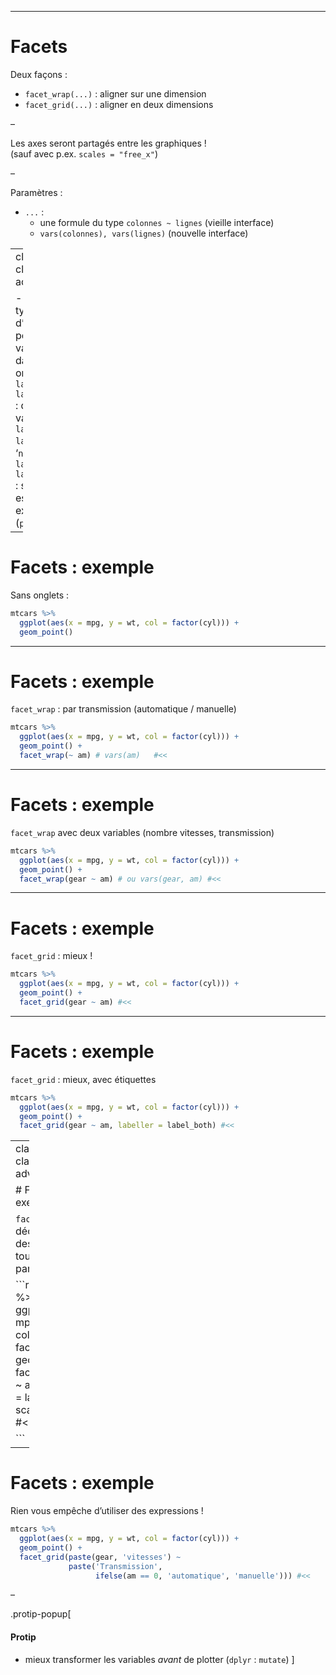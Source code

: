 
---

# Facets

Deux façons :

- `facet_wrap(...)` : aligner sur une dimension
- `facet_grid(...)` : aligner en deux dimensions

--

Les axes seront partagés entre les graphiques !   
(sauf avec p.ex. `scales = "free_x"`)

--

Paramètres :

- `...` :   
  + une formule du type `colonnes ~ lignes` (vieille interface)
  + `vars(colonnes), vars(lignes)` (nouvelle interface)

--
class: slide-class-advanced

- `labeller` : types d'étiquettes pour les variables dans les onglets   
  `labeller = label_value` : que la valeur   
  `labeller = label_both` : '`nom` : `valeur`'   
  `labeller = label_parsed` : si `valeur` est une expression (`plotmath`)
  

---

# Facets : exemple

Sans onglets :

```r

mtcars %>% 
  ggplot(aes(x = mpg, y = wt, col = factor(cyl))) + 
  geom_point()

```


---

# Facets : exemple

`facet_wrap` : par transmission (automatique / manuelle)

```r

mtcars %>% 
  ggplot(aes(x = mpg, y = wt, col = factor(cyl))) + 
  geom_point() +
  facet_wrap(~ am) # vars(am)   #<<

```

---

# Facets : exemple

`facet_wrap` avec deux variables (nombre vitesses, transmission)

```r

mtcars %>% 
  ggplot(aes(x = mpg, y = wt, col = factor(cyl))) + 
  geom_point() +
  facet_wrap(gear ~ am) # ou vars(gear, am) #<<

```


---

# Facets : exemple

`facet_grid` : mieux !

```r

mtcars %>% 
  ggplot(aes(x = mpg, y = wt, col = factor(cyl))) + 
  geom_point() +
  facet_grid(gear ~ am) #<<

```


---

# Facets : exemple

`facet_grid` : mieux, avec étiquettes

```r

mtcars %>% 
  ggplot(aes(x = mpg, y = wt, col = factor(cyl))) + 
  geom_point() +
  facet_grid(gear ~ am, labeller = label_both) #<<

```



---
class: slide-class-advanced

# Facets : exemple

`facet_grid` : découplage des axes (mais toujours partagés ! )

```r

mtcars %>% 
  ggplot(aes(x = mpg, y = wt, col = factor(cyl))) + 
  geom_point() +
  facet_grid(gear ~ am, labeller = label_both, scales = 'free') #<<

```


---

# Facets : exemple

Rien vous empêche d'utiliser des expressions !

```r

mtcars %>% 
  ggplot(aes(x = mpg, y = wt, col = factor(cyl))) + 
  geom_point() +
  facet_grid(paste(gear, 'vitesses') ~ 
             paste('Transmission', 
                   ifelse(am == 0, 'automatique', 'manuelle'))) #<<

```

--

.protip-popup[
<h4>Protip</h4>

- mieux transformer les variables *avant* de plotter (`dplyr` : `mutate`)
]

<!--TODO: plotmath -->

